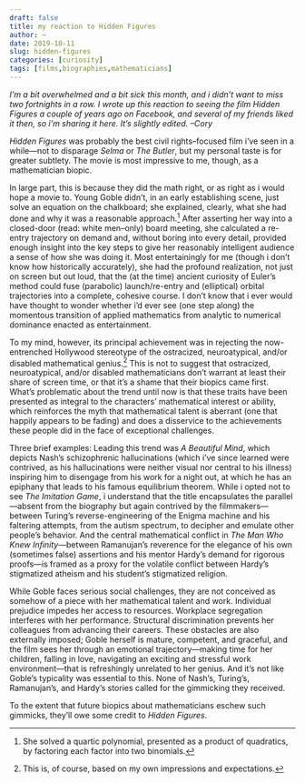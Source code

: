 ```yaml
---
draft: false
title: my reaction to Hidden Figures
author: ~
date: 2019-10-11
slug: hidden-figures
categories: [curiosity]
tags: [films,biographies,mathematicians]
---
```


_I'm a bit overwhelmed and a bit sick this month, and i didn't want to miss two fortnights in a row. I wrote up this reaction to seeing the film _Hidden Figures_ a couple of years ago on Facebook, and several of my friends liked it then, so i'm sharing it here. It's slightly edited. --Cory_

_Hidden Figures_ was probably the best civil rights--focused film i've seen in a while---not to disparage _Selma_ or _The Butler_, but my personal taste is for greater subtlety. The movie is most impressive to me, though, as a mathematician biopic.

In large part, this is because they did the math right, or as right as i would hope a movie to. Young Goble didn't, in an early establishing scene, just solve an equation on the chalkboard; she explained, clearly, what she had done and why it was a reasonable approach.[^1] After asserting her way into a closed-door (read: white men--only) board meeting, she calculated a re-entry trajectory on demand and, without boring into every detail, provided enough insight into the key steps to give her reasonably intelligent audience a sense of how she was doing it. Most entertainingly for me (though i don't know how historically accurately), she had the profound realization, not just on screen but out loud, that the (at the time) ancient curiosity of Euler's method could fuse (parabolic) launch/re-entry and (elliptical) orbital trajectories into a complete, cohesive course. I don't know that i ever would have thought to wonder whether i'd ever see (one step along) the momentous transition of applied mathematics from analytic to numerical dominance enacted as entertainment.

To my mind, however, its principal achievement was in rejecting the now-entrenched Hollywood stereotype of the ostracized, neuroatypical, and/or disabled mathematical genius.[^2] This is not to suggest that ostracized, neuroatypical, and/or disabled mathematicians don't warrant at least their share of screen time, or that it's a shame that their biopics came first. What's problematic about the trend until now is that these traits have been presented as integral to the characters' mathematical interest or ability, which reinforces the myth that mathematical talent is aberrant (one that happily appears to be fading) and does a disservice to the achievements these people did in the face of exceptional challenges.

Three brief examples: Leading this trend was _A Beautiful Mind_, which depicts Nash's schizophrenic hallucinations (which i've since learned were contrived, as his hallucinations were neither visual nor central to his illness) inspiring him to disengage from his work for a night out, at which he has an epiphany that leads to his famous equilibrium theorem. While i opted not to see _The Imitation Game_, i understand that the title encapsulates the parallel---absent from the biography but again contrived by the filmmakers---between Turing's reverse-engineering of the Enigma machine and his faltering attempts, from the autism spectrum, to decipher and emulate other people's behavior. And the central mathematical conflict in _The Man Who Knew Infinity_---between Ramanujan's reverence for the elegance of his own (sometimes false) assertions and his mentor Hardy's demand for rigorous proofs---is framed as a proxy for the volatile conflict between Hardy's stigmatized atheism and his student's stigmatized religion.

While Goble faces serious social challenges, they are not conceived as somehow of a piece with her mathematical talent and work. Individual prejudice impedes her access to resources. Workplace segregation interferes with her performance. Structural discrimination prevents her colleagues from advancing their careers. These obstacles are also externally imposed; Goble herself is mature, competent, and graceful, and the film sees her through an emotional trajectory---making time for her children, falling in love, navigating an exciting and stressful work environment---that is refreshingly unrelated to her genius. And it's not like Goble's typicality was essential to this. None of Nash's, Turing's, Ramanujan's, and Hardy's stories called for the gimmicking they received.

To the extent that future biopics about mathematicians eschew such gimmicks, they'll owe some credit to _Hidden Figures_.

[^1]: She solved a quartic polynomial, presented as a product of quadratics, by factoring each factor into two binomials.
[^2]: This is, of course, based on my own impressions and expectations.
